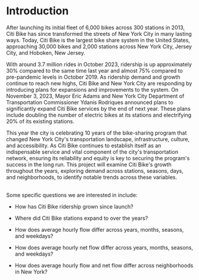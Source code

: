 # Introduction

After launching its initial fleet of 6,000 bikes across 300 stations in 2013, Citi Bike has since transformed the streets of New York City in many lasting ways. Today, Citi Bike is the largest bike share system in the United States, approaching 30,000 bikes and 2,000 stations across New York City, Jersey City, and Hoboken, New Jersey. 

With around 3.7 million rides in October 2023, ridership is up approximately 30% compared to the same time last year and almost 75% compared to pre-pandemic levels in October 2019. As ridership demand and growth continue to reach new highs, Citi Bike and New York City are responding by introducing plans for expansions and improvements to the system. On November 3, 2023, Mayor Eric Adams and New York City Department of Transportation Commissioner Ydanis Rodriques announced plans to significantly expand Citi Bike services by the end of next year. These plans include doubling the number of electric bikes at its stations and electrifying 20% of its existing stations.

This year the city is celebrating 10 years of the bike-sharing program that changed New York City\'s transportation landscape, infrastructure, culture, and accessibility. As Citi Bike continues to establish itself as an indispensable service and vital component of the city\'s transportation network, ensuring its reliability and equity is key to securing the program\'s success in the long run. This project will examine Citi Bike\'s growth throughout the years, exploring demand across stations, seasons, days, and neighborhoods, to identify notable trends across these variables. 

\
Some specific questions we are interested in include:

- How has Citi Bike ridership grown since launch?

-  Where did Citi Bike stations expand to over the years?

- How does average hourly flow differ across years, months, seasons, and weekdays?

- How does average hourly net flow differ across years, months, seasons, and weekdays?

- How does average hourly flow and net flow differ across neighborhoods in New York?
